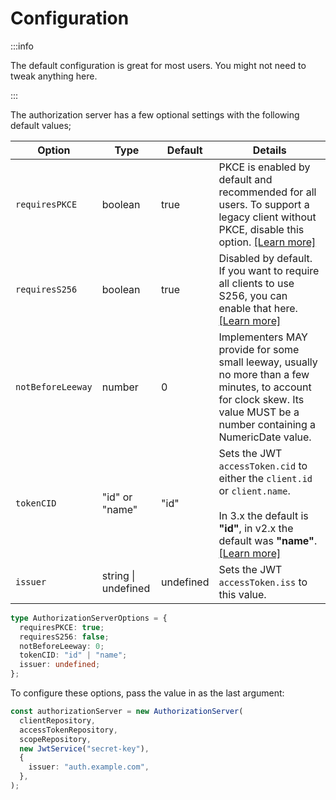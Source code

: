 # Configuration

:::info

The default configuration is great for most users. You might not need to tweak anything here.

:::

The authorization server has a few optional settings with the following default values;

| Option            | Type                | Default   | Details                                                                                                                                                                             |
| ----------------- | ------------------- | --------- | ----------------------------------------------------------------------------------------------------------------------------------------------------------------------------------- |
| `requiresPKCE`    | boolean             | true      | PKCE is enabled by default and recommended for all users. To support a legacy client without PKCE, disable this option. [[Learn more]][requires-pkce]                               |
| `requiresS256`    | boolean             | true      | Disabled by default. If you want to require all clients to use S256, you can enable that here. [[Learn more]][requires-s256]                                                        |
| `notBeforeLeeway` | number              | 0         | Implementers MAY provide for some small leeway, usually no more than a few minutes, to account for clock skew. Its value MUST be a number containing a NumericDate value.           |
| `tokenCID`        | "id" or "name"      | "id"      | Sets the JWT `accessToken.cid` to either the `client.id` or `client.name`.<br /><br />In 3.x the default is **"id"**, in v2.x the default was **"name"**. [[Learn more]][token-cid] |
| `issuer`          | string \| undefined | undefined | Sets the JWT `accessToken.iss` to this value.                                                                                                                                       |

```ts
type AuthorizationServerOptions = {
  requiresPKCE: true;
  requiresS256: false;
  notBeforeLeeway: 0;
  tokenCID: "id" | "name";
  issuer: undefined;
};
```

To configure these options, pass the value in as the last argument:

```ts
const authorizationServer = new AuthorizationServer(
  clientRepository,
  accessTokenRepository,
  scopeRepository,
  new JwtService("secret-key"),
  {
    issuer: "auth.example.com",
  },
);
```

[requires-pkce]: https://datatracker.ietf.org/doc/html/rfc7636
[requires-s256]: https://datatracker.ietf.org/doc/html/rfc7636#section-4.2
[token-cid]: https://github.com/malang-dev/ts-oauth2-server/blob/e7a31b207701f90552abc82d82c72b143bc15130/src/grants/abstract/abstract.grant.ts#L123
